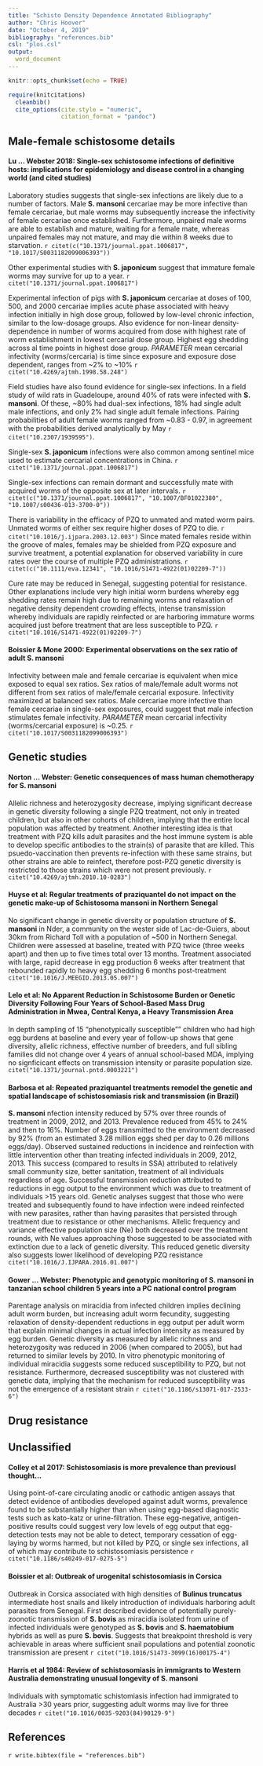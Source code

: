 ```yaml
---
title: "Schisto Density Dependence Annotated Bibliography"
author: "Chris Hoover"
date: "October 4, 2019"
bibliography: "references.bib"
csl: "plos.csl"
output: 
  word_document
---
```


```r
knitr::opts_chunk$set(echo = TRUE)

require(knitcitations)
  cleanbib()
  cite_options(cite.style = "numeric",
               citation_format = "pandoc")

```

## Male-female schistosome details  
#### Lu ... Webster 2018: Single-sex schistosome infections of definitive hosts: implications for epidemiology and disease control in a changing world (and cited studies)  
Laboratory studies suggests that single-sex infections are likely due to a number of factors. Male **S. mansoni** cercariae may be more infective than female cercariae, but male worms may subsequently increase the infectivity of female cercariae once established. Furthermore, unpaired male worms are able to establish and mature, waiting for a female mate, whereas unpaired females may not mature, and may die within 8 weeks due to starvation. `r citet(c("10.1371/journal.ppat.1006817", "10.1017/S0031182099006393"))`  

Other experimental studies with **S. japonicum** suggest that immature female worms may survive for up to a year. `r citet("10.1371/journal.ppat.1006817")`

Experimental infection of pigs with **S. japonicum** cercariae at doses of 100, 500, and 2000 cercariae implies acute phase associated with heavy infection initially in high dose group, followed by low-level chronic infection, similar to the low-dosage groups. Also evidence for non-linear density-dependence in number of worms acquired from dose with highest rate of worm establishment in lowest cercarial dose group. Highest egg shedding across al time points in highest dose group. *PARAMETER* mean cercarial infectivity (worms/cercaria) is time since exposure and exposure dose dependent, ranges from ~2% to ~10% `r citet("10.4269/ajtmh.1998.58.248")`

Field studies have also found evidence for single-sex infections. In a field study of wild rats in Guadeloupe, around 40% of rats were infected with **S. mansoni**. Of these, ~80% had dual-sex infections, 18% had single adult male infections, and only 2% had single adult female infections. Pairing probabilities of adult female worms ranged from ~0.83 - 0.97, in agreement with the probabilities derived analytically by May `r citet("10.2307/1939595")`. 

Single-sex **S. japonicum** infections were also common among sentinel mice used to estimate cercarial concentrations in China. `r citet("10.1371/journal.ppat.1006817")`  

Single-sex infections can remain dormant and successfully mate with acquired worms of the opposite sex at later intervals. `r citet(c("10.1371/journal.ppat.1006817", "10.1007/BF01022380", "10.1007/s00436-013-3700-0"))`

There is variability in the efficacy of PZQ to unmated and mated worm pairs. Unmated worms of either sex require higher doses of PZQ to die. `r citet("10.1016/j.ijpara.2003.12.003")` Since mated females reside within the groove of males, females may be shielded from PZQ exposure and survive treatment, a potential explanation for observed variability in cure rates over the course of multiple PZQ administrations. `r citet(c("10.1111/eva.12341", "10.1016/S1471-4922(01)02209-7"))`

Cure rate may be reduced in Senegal, suggesting potential for resistance. Other explanations include very high initial worm burdens whereby egg shedding rates remain high due to remaining worms and relaxation of negative density dependent crowding effects, intense transmission whereby individuals are rapidly reinfected or are harboring immature worms acquired just before treatment that are less susceptible to PZQ. `r citet("10.1016/S1471-4922(01)02209-7")`

#### Boissier & Mone 2000: Experimental observations on the sex ratio of adult **S. mansoni**  
Infectivity between male and female cercariae is equivalent when mice exposed to equal sex ratios. Sex ratios of male/female adult worms not different from sex ratios of male/female cercarial exposure. Infectivity maximized at balanced sex ratios. Male cercariae more infective than female cercariae in single-sex exposures, could suggest that male infection stimulates female infectivity. *PARAMETER* mean cercarial infectivity (worms/cercarial exposure) is ~0.25. `r citet("10.1017/S0031182099006393")`

## Genetic studies  
#### Norton ... Webster: Genetic consequences of mass human chemotherapy for **S. mansoni**  
Allelic richness and heterozygosity decrease, implying significant decrease in genetic diversity following a single PZQ treatment, not only in treated children, but also in other cohorts of children, implying that the entire local population was affected by treatment. Another interesting idea is that treatment with PZQ kills adult parasites and the host immune system is able to develop specific antibodies to the strain(s) of parasite that are killed. This psuedo-vaccination then prevents re-infection with these same strains, but other strains are able to reinfect, therefore post-PZQ genetic diversity is restricted to those strains which were not present previously. `r citet("10.4269/ajtmh.2010.10-0283")`

#### Huyse et al: Regular treatments of praziquantel do not impact on the genetic make-up of Schistosoma mansoni in Northern Senegal
No significant change in genetic diversity or population structure of **S. mansoni** in Nder, a community on the wester side of Lac-de-Guiers, about 30km from Richard Toll with a population of ~500 in Northern Senegal. Children were assessed at baseline, treated with PZQ twice (three weeks apart) and then up to five times total over 13 months. Treatment associated with large, rapid decrease in egg production 6 weeks after treatment that rebounded rapidly to heavy egg shedding 6 months post-treatment `citet("10.1016/J.MEEGID.2013.05.007")`

#### Lelo et al: No Apparent Reduction in Schistosome Burden or Genetic Diversity Following Four Years of School-Based Mass Drug Administration in Mwea, Central Kenya, a Heavy Transmission Area  
In depth sampling of 15 "phenotypically susceptible"" children who had high egg burdens at baseline and every year of follow-up shows that gene diversity, allelic richness, effective number of breeders, and full sibling families did not change over 4 years of annual school-based MDA, implying no signficicant effects on transmission intensity or parasite population size. `citet("10.1371/journal.pntd.0003221")`

#### Barbosa et al: Repeated praziquantel treatments remodel the genetic and spatial landscape of schistosomiasis risk and transmission (in Brazil) 
**S. mansoni** nfection intensity reduced by 57% over three rounds of treatment in 2009, 2012, and 2013. Prevalence reduced from 45% to 24% and then to 16%. Number of eggs transmitted to the environment decreased by 92% (from an estimated 3.28 million eggs shed per day to 0.26 millions eggs/day). Observed sustained reductions in incidence and reinfection with little intervention other than treating infected individuals in 2009, 2012, 2013. This success (compared to results in SSA) attributed to relatively small community size, better sanitation, treatment of all individuals regardless of age. Successful transmission reduction attributed to reductions in egg output to the environment which was due to treatment of individuals >15 years old. Genetic analyses suggest that those who were treated and subsequently found to have infection were indeed reinfected with new parasites, rather than having parasites that persisted through treatment due to resistance or other mechanisms. Allelic frequency and variance effective population size (Ne) both decreased over the treatment rounds, with Ne values approaching those suggested to be associated with extinction due to a lack of genetic diversity. This reduced genetic diversity also suggests lower likelihood of developing PZQ resistance `citet("10.1016/J.IJPARA.2016.01.007")`

#### Gower ... Webster: Phenotypic and genotypic monitoring of **S. mansoni** in tanzanian school children 5 years into a PC national control program  
Parentage analysis on miracidia from infected children implies declining adult worm burden, but increasing adult worm fecundity, suggesting relaxation of density-dependent reductions in egg output per adult worm that explain minimal changes in actual infection intensity as measured by egg burden. Genetic diversity as measured by allelic richness and heterozygosity was reduced in 2006 (when compared to 2005), but had returned to similar levels by 2010. In vitro phenotypic monitoring of individual miracidia suggests some reduced susceptibility to PZQ, but not resistance. Furthermore, decreased susceptibility was not clustered with genetic data, implying that the mechanism for reduced susceptibility was not the emergence of a resistant strain `r citet("10.1186/s13071-017-2533-6")`

## Drug resistance  


## Unclassified  

#### Colley et al 2017: Schistosomiasis is more prevalence than previousl thought...  
Using point-of-care circulating anodic or cathodic antigen assays that detect evidence of antibodies developed against adult worms, prevalence found to be substantially higher than when using egg-based diagnostic tests such as kato-katz or urine-filtration. These egg-negative, antigen-positive results could suggest very low levels of egg output that egg-detection tests may not be able to detect, temporary cessation of egg-laying by worms harmed, but not killed by PZQ, or single sex infections, all of which may contribute to schistosomiasis persistence ` r citet("10.1186/s40249-017-0275-5")`  

#### Boissier et al: Outbreak of urogenital schistosomiasis in Corsica  
Outbreak in Corsica associated with high densities of **Bulinus truncatus** intermediate host snails and likely introduction of individuals harboring adult parasites from Senegal. First described evidence of potentially purely-zoonotic transmission of **S. bovis** as miracidia isolated from urine of infected individuals were genotyped as **S. bovis** and **S. haematobium** hybrids as well as pure **S. bovis**. Suggests that breakpoint threshold is very achievable in areas where sufficient snail populations and potential zoonotic transmission are present `r citet("10.1016/S1473-3099(16)00175-4")`  

#### Harris et al 1984: Review of schistosomiasis in immigrants to Western Australia demonstrating unusual longevity of **S. mansoni**  
Individuals with symptomatic schistomiasis infection had immigrated to Australia >30 years prior, suggesting adult worms may live for three decades  `r citet("10.1016/0035-9203(84)90129-9")`

## References  
`r write.bibtex(file = "references.bib")`
